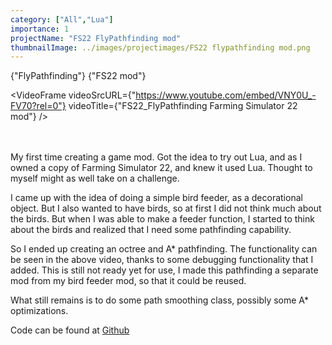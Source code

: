 ```yaml
---
category: ["All","Lua"]
importance: 1
projectName: "FS22 FlyPathfinding mod"
thumbnailImage: ../images/projectimages/FS22 flypathfinding mod.png
---
```



<AsciiText bClassStyling={true}>{"FlyPathfinding"}</AsciiText>
<AsciiText bClassStyling={true}>{"FS22 mod"}</AsciiText>

<VideoFrame 
videoSrcURL={"https://www.youtube.com/embed/VNY0U_-FV70?rel=0"}
videoTitle={"FS22_FlyPathfinding Farming Simulator 22 mod"}
/>

<br/>
<br/>
My first time creating a game mod. Got the idea to try out Lua, and as I owned a copy of Farming Simulator 22, and knew it used Lua. Thought to myself might as well take on a challenge.

I came up with the idea of doing a simple bird feeder, as a decorational object. But I also wanted to have birds, so at first I did not think much about the birds. 
But when I was able to make a feeder function, I started to think about the birds and realized that I need some pathfinding capability.

So I ended up creating an octree and A* pathfinding. The functionality can be seen in the above video, thanks to some debugging functionality that I added.
This is still not ready yet for use, I made this pathfinding a separate mod from my bird feeder mod, so that it could be reused. 

What still remains is to do some path smoothing class, possibly some A* optimizations.

Code can be found at [Github](https://github.com/DennisB97/FS22FlyPathfinding)
